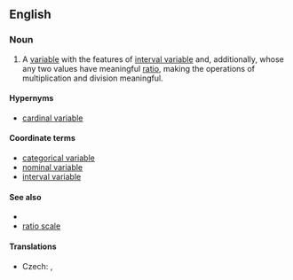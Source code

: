 ==English==

===Noun===
{{en-noun|head=[[ratio]] [[variable]]}}

# {{context|statistics|lang=en}} A [[variable]] with the features of [[interval variable]] and, additionally, whose any two values have meaningful [[ratio]], making the operations of multiplication and division meaningful.
{{examples-right|width=40%|examples=Speed<br>10 meters per second > 8 meters per second<br>10 mps - 8 mps = 2 mps<br>8 mps + 2 mps = 10 mps<br>'''10 mps / 8 mps = 1.25 (times as fast)<br>1.25 * 8 mps = 10 mps'''<br>10 mps * 8 mps = ''not defined''}}

====Hypernyms====
* [[cardinal variable]]

====Coordinate terms====
* [[categorical variable]]
* [[nominal variable]]
* [[interval variable]]

====See also====
* {{pedialite|Level of measurement}}
* [[ratio scale]]

====Translations====
{{trans-top|ratio variable}}
* Czech: {{t|cs|poměrová veličina|f}}, {{t|cs|poměrová proměnná|f}}
{{trans-mid}}
{{trans-bottom}}
